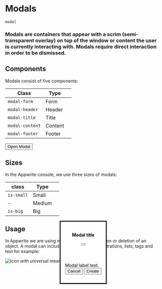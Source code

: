 # Modals

`modal`

### Modals are containers that appear with a scrim (semi-transparent overlay) on top of the window or content the user is currently interacting with. Modals require direct interaction in order to be dismissed.

## Components

Modals consist of five components:

| Class           | Type    |             |
| --------------- | ------- | ----------- |
| `modal-form`    | Form    |             |
| `modal-header`  | Header  |             |
| `modal-title`   | Title   |             |
| `modal-content` | Content |             |
| `modal-footer`  | Footer  |             |

<Preview center>
  <button
    class="button"
    onclick="document.getElementById('dialog').showModal();"
  >
    Open Modal
  </button>
  <dialog
    class="modal"
    id="dialog"
    onclick="document.getElementById('dialog').close();"
  >
    <form
      class="modal-form"
      method="dialog"
      x-on:click="(e) => e.stopPropagation()"
    >
      <header class="modal-header">
        <div class="avatar is-color-orange is-medium">
          <span class="icon-exclamation" aria-hidden="true"></span>
        </div>
        <h4 class="modal-title heading-level-5">Modal title</h4>
        <button class="x-button" aria-label="Close modal">
          <span class="icon-x" aria-hidden="true"></span>
        </button>
      </header>
      <div class="modal-content u-small">Modal label text.</div>
      <div class="modal-footer">
        <div class="u-flex u-main-end u-gap-16">
          <button class="button is-text">
            <span class="text">Cancel</span>
          </button>
          <button class="button is-secondary">
            <span class="text">Create</span>
          </button>
        </div>
      </div>
    </form>
  </dialog>
</Preview>

## Sizes

In the Appwrite console, we use three sizes of modals:

| class      | Type   |             |
| ---------- | ------ | ----------- |
| `is-small` | Small  |             |
| -          | Medium |             |
| `is-big`   | Big    |             |

<Preview center>
  <dialog id="dialog4" class="modal is-small" open>
    <form class="modal-form" method="dialog">
      <header class="modal-header">
        <h4 class="modal-title heading-level-5">Modal title</h4>
        <button class="x-button" aria-label="Close modal">
          <span class="icon-x" aria-hidden="true"></span>
        </button>
      </header>
      <div class="modal-content u-small">Modal label text.</div>
      <div class="modal-footer">
        <div class="u-flex u-main-end u-gap-16">
          <button class="button is-text">
            <span class="text">Cancel</span>
          </button>
          <button class="button is-secondary">
            <span class="text">Create</span>
          </button>
        </div>
      </div>
    </form>
  </dialog>

   <dialog id="dialog5" class="modal is-big" open>
        <form class="modal-form" method="dialog">
            <header class="modal-header">
                <h4 class="modal-title heading-level-5">Modal title</h4>
                <button class="x-button" aria-label="Close modal">
                    <span class="icon-x" aria-hidden="true"></span>
                </button>
            </header>
            <div class="modal-content u-small">Modal label text.</div>
            <div class="modal-footer">
                <div class="u-flex u-main-end u-gap-16">
                    <button class="button is-text">
                        <span class="text">Cancel</span>
                    </button>
                    <button class="button is-secondary"><span class="text">Create</span></button>
                </div>
            </div>           
        </form>
    </dialog>
</Preview>

## Usage

In Appwrite we are using modals mostly for creation or deletion of an object. A modal can include avatars, buttons, illustrations, lists, tags and text for example:

![Icon with universal meaning](/images/button-do-1.svg)
